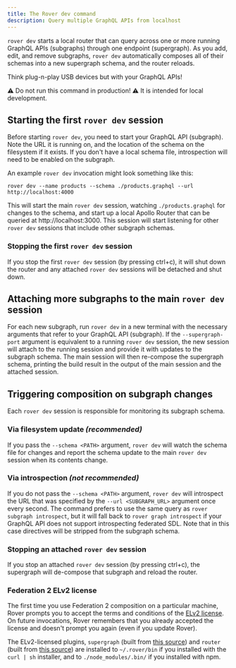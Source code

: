 ```yaml
---
title: The Rover dev command
description: Query multiple GraphQL APIs from localhost
---
```


`rover dev` starts a local router that can query across one or more running GraphQL APIs (subgraphs)
through one endpoint (supergraph). As you add, edit, and remove subgraphs, `rover dev` automatically
composes all of their schemas into a new supergraph schema, and the router reloads. 

Think plug-n-play USB devices but with your GraphQL APIs!

⚠️ Do not run this command in production! ⚠️ It is intended for local development.

## Starting the first `rover dev` session

Before starting `rover dev`, you need to start your GraphQL API (subgraph). Note the URL it is running on, and the location of the schema on the filesystem if it exists. If you don't have a local schema file, introspection will need to be enabled on the subgraph.

An example `rover dev` invocation might look something like this:

`rover dev --name products --schema ./products.graphql --url http://localhost:4000`

This will start the main `rover dev` session, watching `./products.graphql` for changes to the schema, and start up a local Apollo Router that can be queried at http://localhost:3000. This session will start listening for other `rover dev` sessions that include other subgraph schemas.

### Stopping the first `rover dev` session

If you stop the first `rover dev` session (by pressing ctrl+c), it will shut down the router and any attached `rover dev` sessions will be detached and shut down.

## Attaching more subgraphs to the main `rover dev` session

For each new subgraph, run `rover dev` in a new terminal with the necessary arguments that refer to your GraphQL API (subgraph). If the `--supergraph-port` argument is equivalent to a running `rover dev` session, the new session will attach to the running session and provide it with updates to the subgraph schema. The main session will then re-compose the supergraph schema, printing the build result in the output of the main session and the attached session.

## Triggering composition on subgraph changes

Each `rover dev` session is responsible for monitoring its subgraph schema.

### Via filesystem update _(recommended)_

If you pass the `--schema <PATH>` argument, `rover dev` will watch the schema file for changes and report the schema update to the main `rover dev` session when its contents change.

### Via introspection _(not recommended)_

If you do not pass the `--schema <PATH>` argument, `rover dev` will introspect the URL that was specified by the `--url <SUBGRAPH_URL>` argument once every second. The command prefers to use the same query as `rover subgraph introspect`, but it will fall back to `rover graph introspect` if your GraphQL API does not support introspecting federated SDL. Note that in this case directives will be stripped from the subgraph schema.

### Stopping an attached `rover dev` session

If you stop an attached `rover dev` session (by pressing ctrl+c), the supergraph will de-compose that subgraph and reload the router.

### Federation 2 ELv2 license

The first time you use Federation 2 composition on a particular machine, Rover prompts you to accept the terms and conditions of the [ELv2 license](https://www.apollographql.com/docs/resources/elastic-license-v2-faq/). On future invocations, Rover remembers that you already accepted the license and doesn't prompt you again (even if you update Rover).

The ELv2-licensed plugins, `supergraph` (built from [this source](https://github.com/apollographql/federation-rs)) and `router` (built from [this source](https://github.com/apollographql/router)) are installed to `~/.rover/bin` if you installed with the `curl | sh` installer, and to `./node_modules/.bin/` if you installed with npm.
